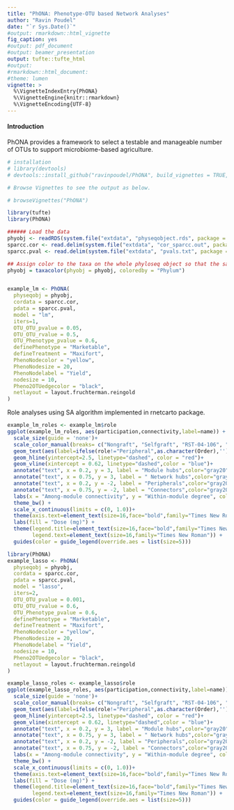 ```yaml
---
title: "PhONA: Phenotype-OTU based Network Analyses"
author: "Ravin Poudel"
date: "`r Sys.Date()`"
#output: rmarkdown::html_vignette
fig_caption: yes
#output: pdf_document
#output: beamer_presentation
output: tufte::tufte_html
#output:
#rmarkdown::html_document:
#theme: lumen
vignette: >
  %\VignetteIndexEntry{PhONA}
  %\VignetteEngine{knitr::rmarkdown}
  %\VignetteEncoding{UTF-8}
---
```



#### Introduction

PhONA provides a framework to select a testable and manageable number of OTUs to support microbiome-based agriculture.

```r
# installation 
# library(devtools)
# devtools::install_github("ravinpoudel/PhONA", build_vignettes = TRUE, force = TRUE, auth = "5c5decd148f0378dcb762e7b14c3d1508ef49ba2")

# Browse Vignettes to see the output as below. 

# browseVignettes("PhONA")
```


```r
library(tufte)
library(PhONA)
```


```r
###### Load the data
phyobj <- readRDS(system.file("extdata", "physeqobject.rds", package = "PhONA"))
sparcc.cor <- read.delim(system.file("extdata", "cor_sparcc.out", package = "PhONA"), sep = "\t", header = T, row.names = 1)
sparcc.pval <- read.delim(system.file("extdata", "pvals.txt", package = "PhONA"), sep = "\t", header = T, row.names = 1)
```

```r

## Assign color to the taxa on the whole phyloseq object so that the same color is assigned for a taxon across treatments
phyobj = taxacolor(phyobj = phyobj, coloredby = "Phylum")



```


```r
example_lm <- PhONA(
  physeqobj = phyobj,
  cordata = sparcc.cor,
  pdata = sparcc.pval,
  model = "lm",
  iters=1,
  OTU_OTU_pvalue = 0.05,
  OTU_OTU_rvalue = 0.5,
  OTU_Phenotype_pvalue = 0.6,
  definePhenotype = "Marketable",
  defineTreatment = "Maxifort",
  PhenoNodecolor = "yellow",
  PhenoNodesize = 20,
  PhenoNodelabel = "Yield",
  nodesize = 10,
  Pheno2OTUedgecolor = "black",
  netlayout = layout.fruchterman.reingold
)

```

Role analyses using SA algorithm implemented in rnetcarto package. 

```r
example_lm_roles <- example_lm$role
ggplot(example_lm_roles, aes(participation,connectivity,label=name)) + geom_point(aes(colour = factor(Treatment)))+
  scale_size(guide = 'none')+
  scale_color_manual(breaks= c("Nongraft", "Selfgraft", "RST-04-106", "Maxifort"),values = c("mediumaquamarine","sienna4","#ffae19","blueviolet"))+
  geom_text(aes(label=ifelse(role!="Peripheral",as.character(Order),'')),hjust=0.1,vjust=0.1,size=3,color="black",family="Times New Roman")+
  geom_hline(yintercept=2.5, linetype="dashed", color = "red")+
  geom_vline(xintercept = 0.62, linetype="dashed",color = "blue")+
  annotate("text", x = 0.2, y = 3, label = "Module hubs",color="gray20",size=8,family="Times New Roman")+
  annotate("text", x = 0.75, y = 3, label = " Network hubs",color="gray20",size=8,family="Times New Roman")+
  annotate("text", x = 0.2, y = -2, label = "Peripherals",color="gray20",size=8,family="Times New Roman")+
  annotate("text", x = 0.75, y = -2, label = "Connectors",color="gray20",size=8,family="Times New Roman")+
  labs(x = "Among-module connectivity", y = "Within-module degree", col="Rootstocks") +
  theme_bw() +
  scale_x_continuous(limits = c(0, 1.0))+
  theme(axis.text=element_text(size=16,face="bold",family="Times New Roman"),axis.title=element_text(size=16,face="bold",family="Times New Roman"))+
  labs(fill = "Dose (mg)") +
  theme(legend.title=element_text(size=16,face="bold",family="Times New Roman"),
        legend.text=element_text(size=16,family="Times New Roman")) +
  guides(color = guide_legend(override.aes = list(size=5)))

```

```r
library(PhONA)
example_lasso <- PhONA(
  physeqobj = phyobj,
  cordata = sparcc.cor,
  pdata = sparcc.pval,
  model = "lasso",
  iters=2,
  OTU_OTU_pvalue = 0.001,
  OTU_OTU_rvalue = 0.6,
  OTU_Phenotype_pvalue = 0.6,
  definePhenotype = "Marketable",
  defineTreatment = "Maxifort",
  PhenoNodecolor = "yellow",
  PhenoNodesize = 20,
  PhenoNodelabel = "Yield",
  nodesize = 10,
  Pheno2OTUedgecolor = "black",
  netlayout = layout.fruchterman.reingold
)

```


```r
example_lasso_roles <- example_lasso$role
ggplot(example_lasso_roles, aes(participation,connectivity,label=name)) + geom_point(aes(colour = factor(Treatment)))+
  scale_size(guide = 'none')+
  scale_color_manual(breaks= c("Nongraft", "Selfgraft", "RST-04-106", "Maxifort"),values = c("mediumaquamarine","sienna4","#ffae19","blueviolet"))+
  geom_text(aes(label=ifelse(role!="Peripheral",as.character(Order),'')),hjust=0.1,vjust=0.1,size=3,color="black",family="Times New Roman")+
  geom_hline(yintercept=2.5, linetype="dashed", color = "red")+
  geom_vline(xintercept = 0.62, linetype="dashed",color = "blue")+
  annotate("text", x = 0.2, y = 3, label = "Module hubs",color="gray20",size=8,family="Times New Roman")+
  annotate("text", x = 0.75, y = 3, label = " Network hubs",color="gray20",size=8,family="Times New Roman")+
  annotate("text", x = 0.2, y = -2, label = "Peripherals",color="gray20",size=8,family="Times New Roman")+
  annotate("text", x = 0.75, y = -2, label = "Connectors",color="gray20",size=8,family="Times New Roman")+
  labs(x = "Among-module connectivity", y = "Within-module degree", col="Rootstocks") +
  theme_bw() +
  scale_x_continuous(limits = c(0, 1.0))+
  theme(axis.text=element_text(size=16,face="bold",family="Times New Roman"),axis.title=element_text(size=16,face="bold",family="Times New Roman"))+
  labs(fill = "Dose (mg)") +
  theme(legend.title=element_text(size=16,face="bold",family="Times New Roman"),
        legend.text=element_text(size=16,family="Times New Roman")) +
  guides(color = guide_legend(override.aes = list(size=5)))

```

